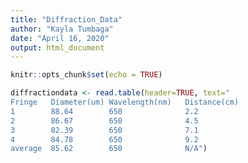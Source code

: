 ```yaml
---
title: "Diffraction_Data"
author: "Kayla Tumbaga"
date: "April 16, 2020"
output: html_document
---
```


```r
knitr::opts_chunk$set(echo = TRUE)
```

```r
diffractiondata <- read.table(header=TRUE, text="
Fringe   Diameter(um) Wavelength(nm)   Distance(cm)   
1        88.64        650              2.2
2        86.67        650              4.5
3        82.39        650              7.1
4        84.78        650              9.2
average  85.62        650              N/A")    
```
